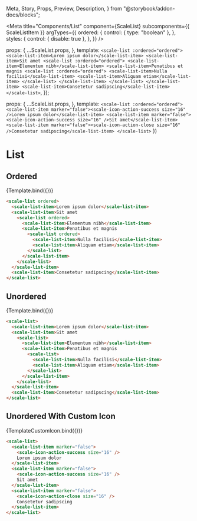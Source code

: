   Meta,
  Story,
  Props,
  Preview,
  Description,
} from "@storybook/addon-docs/blocks";

<Meta
  title="Components/List"
  component={ScaleList}
  subcomponents={{ ScaleListItem }}
  argTypes={{
    ordered: {
      control: { type: "boolean" },
    },
    styles: {
      control: { disable: true },
    },
  }}
/>

  props: {
    ...ScaleList.props,
  },
  template: `
    <scale-list :ordered="ordered">
      <scale-list-item>Lorem ipsum dolor</scale-list-item>
      <scale-list-item>Sit amet
        <scale-list :ordered="ordered">
          <scale-list-item>Elementum nibh</scale-list-item>
          <scale-list-item>Penatibus et magnis
            <scale-list :ordered="ordered">
              <scale-list-item>Nulla facilisi</scale-list-item>
              <scale-list-item>Aliquam etiam</scale-list-item>
            </scale-list>
          </scale-list-item>
        </scale-list>
      </scale-list-item>
      <scale-list-item>Consetetur sadipscing</scale-list-item>
    </scale-list>
  `,
});

  props: {
    ...ScaleList.props,
  },
  template: `
    <scale-list :ordered="ordered">
      <scale-list-item marker="false"><scale-icon-action-success size="16" />Lorem ipsum dolor</scale-list-item>
      <scale-list-item marker="false"><scale-icon-action-success size="16" />Sit amet</scale-list-item>
      <scale-list-item marker="false"><scale-icon-action-close size="16" />Consetetur sadipscing</scale-list-item>
    </scale-list>
  `
})

# List

## Ordered

<Preview withSource="none">
  <Story name="Ordered" args={{ ordered: true }}>
    {Template.bind({})}
  </Story>
</Preview>

<Props story="Ordered" />

```html
<scale-list ordered>
  <scale-list-item>Lorem ipsum dolor</scale-list-item>
  <scale-list-item>Sit amet
    <scale-list ordered>
      <scale-list-item>Elementum nibh</scale-list-item>
      <scale-list-item>Penatibus et magnis
        <scale-list ordered>
          <scale-list-item>Nulla facilisi</scale-list-item>
          <scale-list-item>Aliquam etiam</scale-list-item>
        </scale-list>
      </scale-list-item>
    </scale-list>
  </scale-list-item>
  <scale-list-item>Consetetur sadipscing</scale-list-item>
</scale-list>
```

## Unordered

<Preview withSource="none">
  <Story name="Unordered" args={{ ordered: false }}>
    {Template.bind({})}
  </Story>
</Preview>

```html
<scale-list>
  <scale-list-item>Lorem ipsum dolor</scale-list-item>
  <scale-list-item>Sit amet
    <scale-list>
      <scale-list-item>Elementum nibh</scale-list-item>
      <scale-list-item>Penatibus et magnis
        <scale-list>
          <scale-list-item>Nulla facilisi</scale-list-item>
          <scale-list-item>Aliquam etiam</scale-list-item>
        </scale-list>
      </scale-list-item>
    </scale-list>
  </scale-list-item>
  <scale-list-item>Consetetur sadipscing</scale-list-item>
</scale-list>
```

## Unordered With Custom Icon

<Preview withSource="none">
  <Story name="Unordered With Custom Icon" args={{ ordered: false }}>
    {TemplateCustomIcon.bind({})}
  </Story>
</Preview>

```html
<scale-list>
  <scale-list-item marker="false">
    <scale-icon-action-success size="16" />
    Lorem ipsum dolor
  </scale-list-item>
  <scale-list-item marker="false">
    <scale-icon-action-success size="16" />
    Sit amet
  </scale-list-item>
  <scale-list-item marker="false">
    <scale-icon-action-close size="16" />
    Consetetur sadipscing
  </scale-list-item>
</scale-list>
```
